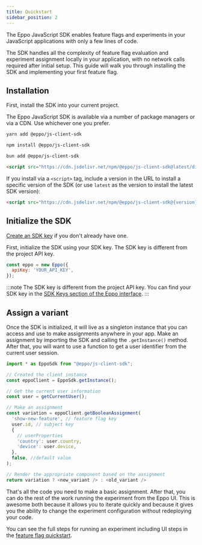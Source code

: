 ```yaml
---
title: Quickstart
sidebar_position: 2
---
```



The Eppo JavaScript SDK enables feature flags and experiments in your JavaScript applications with only a few lines of code.

The SDK handles all the complexity of feature flag evaluation and experiment assignment locally in your application, with no network calls required after initial setup. This guide will walk you through installing the SDK and implementing your first feature flag.

## Installation

First, install the SDK into your current project.

The Eppo JavaScript SDK is available via a number of package managers or via a CDN. Use whichever one you prefer.

<Tabs>
<TabItem value="yarn" label="Yarn">

```bash
yarn add @eppo/js-client-sdk
```

</TabItem>

<TabItem value="npm" label="NPM">

```bash
npm install @eppo/js-client-sdk
```

</TabItem>

<TabItem value="bun" label="Bun">

```bash
bun add @eppo/js-client-sdk
```

</TabItem>

<TabItem value="script" label="Script">

```html
<script src="https://cdn.jsdelivr.net/npm/@eppo/js-client-sdk@latest/dist/eppo-sdk.min.js"></script>
```

If you install via a `<script>` tag, include a version in the URL to install a specific version of the SDK (or use `latest` as the version to install the latest SDK version):

```html
<script src="https://cdn.jsdelivr.net/npm/@eppo/js-client-sdk@{version}/dist/eppo-sdk.min.js"></script>
```

</TabItem>
</Tabs>

## Initialize the SDK

[Create an SDK key](/sdks/sdk-key) if you don't already have one. 

First, initialize the SDK using your SDK key. The SDK key is different from the project API key. 


```js
const eppo = new Eppo({
  apiKey: 'YOUR_API_KEY',
});
``` 

:::note
The SDK key is different from the project API key. You can find your SDK key in the [SDK Keys section of the Eppo interface](https://eppo.cloud/configuration/environments/keys).
:::

## Assign a variant

Once the SDK is initialized, it will live as a singleton instance that you can access and use to make assignments anywhere in your app. Make an assignment by importing the SDK and calling the `.getInstance()` method. After that, you will want to use a function to get a user identifier from the current user session.
  
```javascript
import * as EppoSdk from "@eppo/js-client-sdk";

// Created the client instance
const eppoClient = EppoSdk.getInstance();

// Get the current user information
const user = getCurrentUser();

// Make an assignment
const variation = eppoClient.getBooleanAssignment(
  'show-new-feature', // feature flag key
  user.id, // subject key
  { 
    // userProperties
    'country': user.country,
    'device': user.device,
  }, 
  false, //default value
);

// Render the appropriate component based on the assignment
return variation ? <new_variant /> : <old_variant />
```

That's all the code you need to make a basic assignment. After that, you can do the rest of the work running the experiment from the Eppo UI. This is awesome both because it allows you to iterate quickly and because it gives you the ability to change the experiment configuration without redeploying your code.

You can see the full steps for running an experiment including UI steps in the [feature flag quickstart](/quick-starts/feature-flag-quickstart).